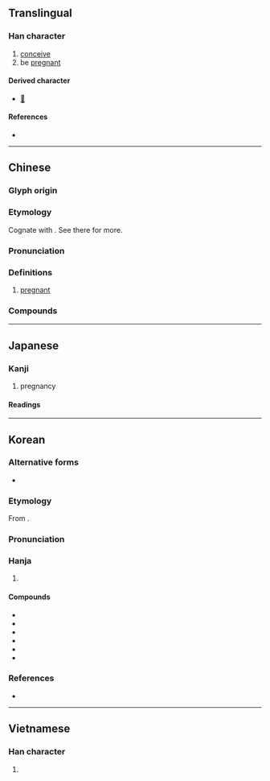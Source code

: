 {{also|姙}}
{{character info}}
==Translingual==

===Han character===
{{Han char|rn=38|rad=女|as=04|sn=7|four=42414|canj=VHG|ids=⿰女壬}}

# [[conceive]]
# be [[pregnant]]

====Derived character====
* [[𡤊]]

====References====
* {{Han ref|kx=0256.060|dkj=06072|hdz=21031.060|uh=598A|ud=22922|bh=A7B3|bd=42931}}

----

==Chinese==
{{zh-forms}}

===Glyph origin===
{{Han etym}}

===Etymology===
Cognate with {{och-l|任|to be burdened; to be loaded}}. See there for more.

===Pronunciation===
{{zh-pron
|m=rèn
|m-s=
|c=jam6,jam4
|c-t=
|g=
|h=pfs=
|j=
|md=
|mn=qz,tp,xm:līm/kh,zz:jīm
|mn-t=rim6
|w=
|x=
|mc=y
|oc=y
|cat=
}}

===Definitions===
{{zh-hanzi}}

# [[pregnant]]

===Compounds===
{{zh-der|妊娠|妊娠紋|妊娠線|妊婦|妊神星}}

----

==Japanese==

===Kanji===
{{ja-kanji|grade=c|rs=女04}}

# pregnancy

====Readings====
{{ja-readings
|goon=にん
|kanon=じん
|kun=はら-む
}}

----

==Korean==

===Alternative forms===
* {{alter|ko|姙}}

===Etymology===
From {{der|ko|ltc|sort=임|-}} {{ltc-l|妊}}.
{{hanja-ety
|dk={{okm-l|ᅀᅵᆷ〮|zím}}
|m={{okm-l|ᅀᅵᆷ〯|zǐm}}<!--姙-->
|mh={{okm-l|[[ᄇᆡ다|ᄇᆡᆯ]]|ᅟpòyl}}
|ml=天倫#상33B
}}
===Pronunciation===
{{ko-hanja-pron|임|l=y}}

===Hanja===
{{ko-hanja-search}}
{{ko-hanja|[[아이]] [[배다|밸]]|임}}

# {{hanja form of|임|[[pregnancy]]}}

====Compounds====
{{der-top3|Compounds}}
* {{ko-l|임신|妊娠}}
* {{ko-l|임부|妊婦}}
* {{ko-l|피임|避妊}}
* {{ko-l|피임법|避妊法}}
* {{ko-l|임신부|妊娠婦}}
* {{ko-l|임산부|妊産婦}}
{{der-bottom}}

===References===
* {{R:hanjadoc|2147}}

----

==Vietnamese==

===Han character===
{{vi-readings|reading=nhâm|rs=女04}}

# {{rfdef|vi|sort=女04}}